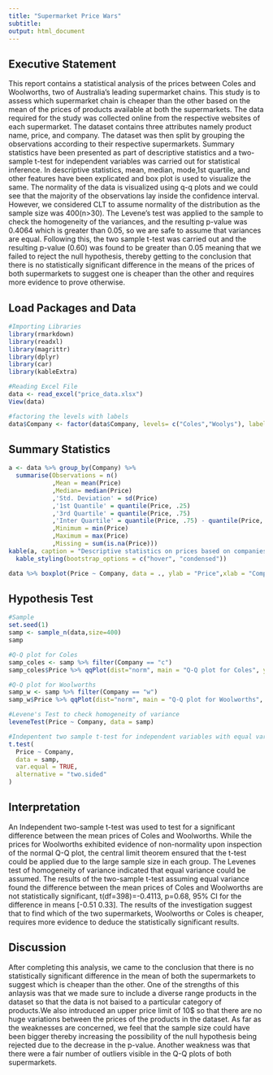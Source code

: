 ---
title: "Supermarket Price Wars"
subtitle: 
output: html_document
---

## Executive Statement

This report contains a statistical analysis of the prices between Coles and Woolworths, two of Australia's leading supermarket chains. This study is to assess which supermarket chain is cheaper than the other based on the mean of the prices of products available at both the supermarkets. 
The data required for the study was collected online from the respective websites of each supermarket. The dataset contains three attributes namely product name, price, and company. The dataset was then split by grouping the observations according to their respective supermarkets.
Summary statistics have been presented as part of descriptive statistics and a two-sample t-test for independent variables was carried out for statistical inference. 
In descriptive statistics, mean, median, mode,1st quartile, and other features have been explicated and box plot is used to visualize the same. The normality of the data is visualized using q-q plots and we could see that the majority of the observations lay inside the confidence interval. However, we considered CLT to assume normality of the distribution as the sample size was 400(n>30).
The Levene's test was applied to the sample to check the homogeneity of the variances, and the resulting p-value was 0.4064 which is greater than 0.05, so we are safe to assume that variances are equal. Following this, the two sample t-test was carried out and the resulting p-value (0.60) was found to be greater than 0.05 meaning that we failed to reject the null hypothesis, thereby getting to the conclusion that there is no statistically significant difference in the means of the prices of both supermarkets to suggest one is cheaper than the other and requires more evidence to prove otherwise.

## Load Packages and Data

```{r ,warning=FALSE}
#Importing Libraries 
library(rmarkdown)
library(readxl) 
library(magrittr)
library(dplyr)
library(car)
library(kableExtra)

#Reading Excel File 
data <- read_excel("price_data.xlsx")
View(data)

#factoring the levels with labels
data$Company <- factor(data$Company, levels= c("Coles","Woolys"), labels=c("c","w"))
```

## Summary Statistics

```{r}
a <- data %>% group_by(Company) %>% 
  summarise(Observations = n()
            ,Mean = mean(Price)
            ,Median= median(Price)
            ,'Std. Deviation' = sd(Price)
            ,'1st Quantile' = quantile(Price, .25)
            ,'3rd Quartile' = quantile(Price, .75)
            ,'Inter Quartile' = quantile(Price, .75) - quantile(Price, .25)
            ,Minimum = min(Price)
            ,Maximum = max(Price)
            ,Missing = sum(is.na(Price)))  
kable(a, caption = "Descriptive statistics on prices based on companies") %>%
  kable_styling(bootstrap_options = c("hover", "condensed"))

data %>% boxplot(Price ~ Company, data = ., ylab = "Price",xlab = "Companies", main = "Box plot for comparision of prices between coles and woolworths")
```


## Hypothesis Test

```{r}
#Sample
set.seed(1)
samp <- sample_n(data,size=400)
samp

#Q-Q plot for Coles
samp_coles <- samp %>% filter(Company == "c")
samp_coles$Price %>% qqPlot(dist="norm", main = "Q-Q plot for Coles", ylab = "Price")

#Q-Q plot for Woolworths
samp_w <- samp %>% filter(Company == "w")
samp_w$Price %>% qqPlot(dist="norm", main = "Q-Q plot for Woolworths", , ylab = "Price")

#Levene's Test to check homogeneity of variance
leveneTest(Price ~ Company, data = samp)

#Indepentent two sample t-test for independent variables with equal variance
t.test(
  Price ~ Company,
  data = samp,
  var.equal = TRUE,
  alternative = "two.sided"
)
```

## Interpretation

An Independent two-sample t-test was used to test for a significant difference between the mean prices of Coles and Woolworths. While the prices for Woolworths exhibited evidence of non-normality upon inspection of the normal Q-Q plot, the central limit theorem ensured that the t-test could be applied due to the large sample size in each group. The Levenes test of homogeneity of variance indicated that equal variance could be assumed. The results of the two-sample t-test assuming equal variance found the difference between the mean prices of Coles and Woolworths are not statistically significant, t(df=398)=-0.4113, p=0.68, 95% CI for the difference in means [-0.51  0.33]. The results of the investigation suggest that to find which of the two supermarkets, Woolworths or Coles is cheaper, requires more evidence to deduce the statistically significant results.


## Discussion 

After completing this analysis, we came to the conclusion that there is no statistically significant difference in the mean of both the supermarkets to suggest which is cheaper than the other.
One of the strengths of this anlaysis was that we made sure to include a diverse range products in the  dataset so that the data is not baised to a particular category of products.We also introduced an upper price limit of 10$ so that there are no huge variations between the prices of the products in the dataset.
As far as the weaknesses are concerned, we feel that the sample size could have been bigger thereby increasing the possibility of the null hypothesis being rejected due to the decrease in the p-value. Another weakness was that there were a fair number of outliers visible in the Q-Q plots of both supermarkets.


